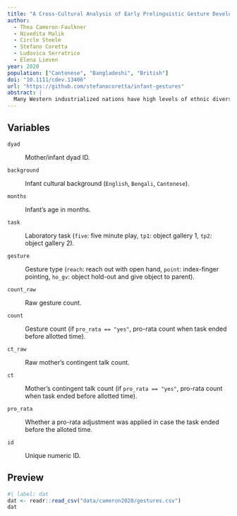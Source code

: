 ```yaml
---
title: "A Cross-Cultural Analysis of Early Prelinguistic Gesture Development and Its Relationship to Language Development"
author:
  - Thea Cameron-Faulkner
  - Nivedita Malik
  - Circle Steele
  - Stefano Coretta
  - Ludovica Serratrice
  - Elena Lieven
year: 2020
population: ["Cantonese", "Bangladeshi", "British"]
doi: "10.1111/cdev.13406"
url: "https://github.com/stefanocoretta/infant-gestures"
abstract: |
  Many Western industrialized nations have high levels of ethnic diversity but to date there are very few studies which investigate prelinguistic and early language development in infants from ethnic minority backgrounds. This study tracked the development of infant communicative gestures from 10 to 12 months (n = 59) in three culturally distinct groups in the United Kingdom and measured their relationship, along with maternal utterance frequency and responsiveness, to vocabulary development at 12 and 18 months. No significant differences were found in infant gesture development and maternal responsiveness across the groups, but relationships were identified between gesture, maternal responsiveness, and vocabulary development.
---
```


## Variables

`dyad`

:   Mother/infant dyad ID.

`background`

:   Infant cultural background (`English`, `Bengali`, `Cantonese`).

`months`

:   Infant's age in months.

`task`

:   Laboratory task (`five`: five minute play, `tp1`: object gallery 1, `tp2`: object gallery 2).

`gesture`

:   Gesture type (`reach`: reach out with open hand, `point`: index-finger pointing, `ho_gv`: object hold-out and give object to parent).

`count_raw`

:   Raw gesture count.

`count`

:   Gesture count (if `pro_rata == "yes"`, pro-rata count when task ended before allotted time).

`ct_raw`

:   Raw mother's contingent talk count.

`ct`

:   Mother's contingent talk count (if `pro_rata == "yes"`, pro-rata count when task ended before allotted time).

`pro_rata`

:   Whether a pro-rata adjustment was applied in case the task ended before the alloted time.

`id`

:   Unique numeric ID.

## Preview

```r
#| label: dat
dat <- readr::read_csv("data/cameron2020/gestures.csv")
dat
```
